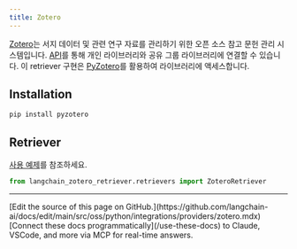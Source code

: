 ```yaml
---
title: Zotero
---
```


[Zotero](https://www.zotero.org/)는 서지 데이터 및 관련 연구 자료를 관리하기 위한 오픈 소스 참고 문헌 관리 시스템입니다. [API](https://www.zotero.org/support/dev/web_api/v3/start)를 통해 개인 라이브러리와 공유 그룹 라이브러리에 연결할 수 있습니다. 이 retriever 구현은 [PyZotero](https://github.com/urschrei/pyzotero)를 활용하여 라이브러리에 액세스합니다.

## Installation

```bash
pip install pyzotero
```

## Retriever

[사용 예제](/oss/python/integrations/retrievers/zotero)를 참조하세요.

```python
from langchain_zotero_retriever.retrievers import ZoteroRetriever
```

---

<Callout icon="pen-to-square" iconType="regular">
    [Edit the source of this page on GitHub.](https://github.com/langchain-ai/docs/edit/main/src/oss/python/integrations/providers/zotero.mdx)
</Callout>
<Tip icon="terminal" iconType="regular">
    [Connect these docs programmatically](/use-these-docs) to Claude, VSCode, and more via MCP for    real-time answers.
</Tip>
